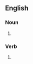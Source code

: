 ==English==

===Noun===
{{head|en|noun plural form}}

# {{plural of|imperfect|lang=en}}

===Verb===
{{head|en|verb form}}

# {{en-third-person singular of|imperfect}}
